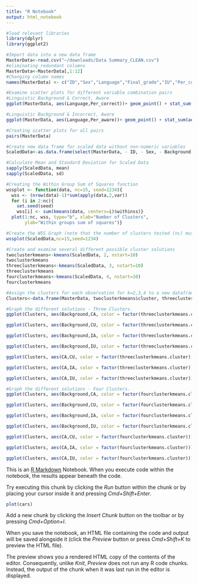 ```yaml
---
title: "R Notebook"
output: html_notebook
---
```

  
```r
#load relevant libraries
library(dplyr)
library(ggplot2)

#Import data into a new data frame
MasterData<-read.csv("~/downloads/Data Summary_CLEAN.csv")
#eliminating redundant columns
MasterData<-MasterData[,1:12]
#Changing column names
names(MasterData) <- c("ID","Sex","Language","Final_grade","IU","Per_correct","Per_aware","Timw_hm","Time_pron","Time_LS","Per_correct_hw","Per_complete_LS")

```

```r
#Examine scatter plots for different variable combination pairs
#Linguistic Background & Correct, Aware
ggplot(MasterData, aes(Language,Per_correct))+ geom_point() + stat_sum(aes(group = 1))

#Linguistic Background & Incorrect, Aware
ggplot(MasterData, aes(Language,Per_aware))+ geom_point() + stat_sum(aes(group = 1))

#Creating scatter plots for all pairs
pairs(MasterData)
```

```r
#Create new data frame for scaled data without non-numeric variables
ScaledData<-as.data.frame(select(MasterData, - ID, - Sex, - Background))

#Calculate Mean and Standard Deviation for Scaled Data
sapply(ScaledData, mean)
sapply(ScaledData, sd)

#Creating the Within Group Sum of Squares function
wssplot <- function(data, nc=15, seed=1234){
  wss <- (nrow(data)-1)*sum(apply(data,2,var))
  for (i in 2:nc){
    set.seed(seed)
    wss[i] <- sum(kmeans(data, centers=i)$withinss)}
  plot(1:nc, wss, type="b", xlab="Number of Clusters",
       ylab="Within groups sum of squares")}

#Create the WSS Graph (note that the number of clusters tested (nc) must be less that the number of rows b/c we can't have more clusters than we have observations)
wssplot(ScaledData,nc=15,seed=1234)
```
```r
#Create and examine several different possible cluster solutions
twoclusterkmeans<-kmeans(ScaledData, 2, nstart=10)
twoclusterkmeans
threeclusterkmeans<-kmeans(ScaledData, 3, nstart=10)
threeclusterkmeans
fourclusterkmeans<-kmeans(ScaledData, 4, nstart=10)
fourclusterkmeans
```
```r
#Assign the clusters for each observation for k=2,3,4 to a new dataframe
Clusters<-data.frame(MasterData, twoclusterkmeans$cluster, threeclusterkmeans$cluster, fourclusterkmeans$cluster)
```

```r
#Graph the different solutions - Three Clusters.
ggplot(Clusters, aes(Background,CA, color = factor(threeclusterkmeans.cluster))) + geom_point() + stat_sum(aes(group = 1))

ggplot(Clusters, aes(Background,CU, color = factor(threeclusterkmeans.cluster))) + geom_point() + stat_sum(aes(group = 1))

ggplot(Clusters, aes(Background,IA, color = factor(threeclusterkmeans.cluster))) + geom_point() + stat_sum(aes(group = 1))

ggplot(Clusters, aes(Background,IU, color = factor(threeclusterkmeans.cluster))) + geom_point() + stat_sum(aes(group = 1))

ggplot(Clusters, aes(CA,CU, color = factor(threeclusterkmeans.cluster))) + geom_point() + stat_sum(aes(group = 1))

ggplot(Clusters, aes(CA,IA, color = factor(threeclusterkmeans.cluster))) + geom_point() + stat_sum(aes(group = 1))

ggplot(Clusters, aes(CA,IU, color = factor(threeclusterkmeans.cluster))) + geom_point() + stat_sum(aes(group = 1))
```

```r
#Graph the different solutions - Four Clusters.
ggplot(Clusters, aes(Background,CA, color = factor(fourclusterkmeans.cluster))) + geom_point() + stat_sum(aes(group = 1))

ggplot(Clusters, aes(Background,CU, color = factor(fourclusterkmeans.cluster))) + geom_point() + stat_sum(aes(group = 1))

ggplot(Clusters, aes(Background,IA, color = factor(fourclusterkmeans.cluster))) + geom_point() + stat_sum(aes(group = 1))

ggplot(Clusters, aes(Background,IU, color = factor(fourclusterkmeans.cluster))) + geom_point() + stat_sum(aes(group = 1))

ggplot(Clusters, aes(CA,CU, color = factor(fourclusterkmeans.cluster))) + geom_point() + stat_sum(aes(group = 1))

ggplot(Clusters, aes(CA,IA, color = factor(fourclusterkmeans.cluster))) + geom_point() + stat_sum(aes(group = 1))

ggplot(Clusters, aes(CA,IU, color = factor(fourclusterkmeans.cluster))) + geom_point() + stat_sum(aes(group = 1))
```


This is an [R Markdown](http://rmarkdown.rstudio.com) Notebook. When you execute code within the notebook, the results appear beneath the code. 

Try executing this chunk by clicking the *Run* button within the chunk or by placing your cursor inside it and pressing *Cmd+Shift+Enter*. 

```r
plot(cars)
```

Add a new chunk by clicking the *Insert Chunk* button on the toolbar or by pressing *Cmd+Option+I*.

When you save the notebook, an HTML file containing the code and output will be saved alongside it (click the *Preview* button or press *Cmd+Shift+K* to preview the HTML file). 

The preview shows you a rendered HTML copy of the contents of the editor. Consequently, unlike *Knit*, *Preview* does not run any R code chunks. Instead, the output of the chunk when it was last run in the editor is displayed.

